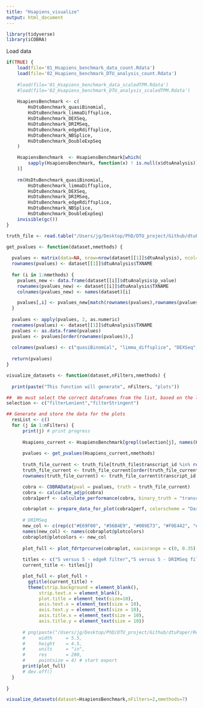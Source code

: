 ```yaml
---
title: "Hsapiens_visualize"
output: html_document
---
```


```r
library(tidyverse)
library(iCOBRA)
```

Load data

```r
if(TRUE) {
    load(file='01_Hsapiens_benchmark_data_count.Rdata')
    load(file='02_Hsapiens_benchmark_DTU_analysis_count.Rdata')
    
    #load(file='01_Hsapiens_benchmark_data_scaledTPM.Rdata')
    #load(file='02_Hsapiens_benchmark_DTU_analysis_scaledTPM.Rdata')
  
    HsapiensBenchmark <- c(
        HsDtuBenchmark_quasiBinomial,
        HsDtuBenchmark_limmaDiffsplice,
        HsDtuBenchmark_DEXSeq,
        HsDtuBenchmark_DRIMSeq,
        HsDtuBenchmark_edgeRdiffsplice,
        HsDtuBenchmark_NBSplice,
        HsDtuBenchmark_DoubleExpSeq
    )

    HsapiensBenchmark  <- HsapiensBenchmark[which(
        sapply(HsapiensBenchmark, function(x) ! is.null(x$dtuAnalysis))
    )]
    
    rm(HsDtuBenchmark_quasiBinomial,
        HsDtuBenchmark_limmaDiffsplice,
        HsDtuBenchmark_DEXSeq,
        HsDtuBenchmark_DRIMSeq,
        HsDtuBenchmark_edgeRdiffsplice,
        HsDtuBenchmark_NBSplice,
        HsDtuBenchmark_DoubleExpSeq)
    invisible(gc())
}

truth_file <- read.table("/Users/jg/Desktop/PhD/DTU_project/Github/dtuPaper/Data/Hsapiens_data/truth_Hsapiens.txt",header = TRUE)
```

```r
get_pvalues <- function(dataset,nmethods) {
  
  pvalues <- matrix(data=NA, nrow=nrow(dataset[[1]]$dtuAnalysis), ncol=nmethods)
  rownames(pvalues) <- dataset[[1]]$dtuAnalysis$TXNAME
  
  for (i in 1:nmethods) {
    pvalues_new <- data.frame(dataset[[i]]$dtuAnalysis$p_value)
    rownames(pvalues_new) <- dataset[[i]]$dtuAnalysis$TXNAME
    colnames(pvalues_new) <- names(dataset)[i]

    pvalues[,i] <- pvalues_new[match(rownames(pvalues),rownames(pvalues_new)),1]
  }
  
  pvalues <- apply(pvalues, 2, as.numeric)
  rownames(pvalues) <- dataset[[1]]$dtuAnalysis$TXNAME
  pvalues <- as.data.frame(pvalues)
  pvalues <- pvalues[order(rownames(pvalues)),]
  
  colnames(pvalues) <- c("quasiBinomial", "limma_diffsplice", "DEXSeq","DRIMSeq", "edgeR_diffsplice", "NBSplice", "DoubleExpSeq")
  
  return(pvalues)
}
```


```r
visualize_datasets <- function(dataset,nFilters,nmethods) {
  
  print(paste("This function will generate", nFilters, "plots"))

##  We must select the correct dataframes from the list, based on the list names
selection <- c("filterLenient","filterStringent")

## Generate and store the data for the plots
  resList <- c()
  for (j in 1:nFilters) {
      print(j) # print progress
  
      Hsapiens_current <- HsapiensBenchmark[grepl(selection[j], names(HsapiensBenchmark))]
      
      pvalues <- get_pvalues(Hsapiens_current,nmethods)
      
      truth_file_current <- truth_file[truth_file$transcript_id %in% rownames(pvalues),]
      truth_file_current <- truth_file_current[order(truth_file_current$transcript_id),]
      rownames(truth_file_current) <- truth_file_current$transcript_id

      cobra <- COBRAData(pval = pvalues, truth = truth_file_current)
      cobra <- calculate_adjp(cobra)
      cobra1perf <- calculate_performance(cobra, binary_truth = "transcript_ds_status", cont_truth = "none", splv = "none", aspects = c("fdrtpr", "fdrtprcurve", "overlap"))

      cobraplot <- prepare_data_for_plot(cobra1perf, colorscheme = "Dark2", facetted = TRUE)
      
      # DRIMSeq 
      new_col <- c(rep(c("#E69F00", "#56B4E9", "#009E73", "#F0E442", "#0072B2", "#D55E00", "black", "#999999"),4),rep("white",16))
      names(new_col) <- names(cobraplot@plotcolors)
      cobraplot@plotcolors <- new_col
      
      plot_full <- plot_fdrtprcurve(cobraplot, xaxisrange = c(0, 0.35), yaxisrange = c(0,0.85))
    
      titles <- c("5 versus 5 - edgeR filter","5 versus 5 - DRIMSeq filter")
      current_title <- titles[j]

      plot_full <- plot_full + 
        ggtitle(current_title) +
        theme(strip.background = element_blank(),
            strip.text.x = element_blank(),
            plot.title = element_text(size=10),
            axis.text.x = element_text(size = 10),
            axis.text.y = element_text(size = 10),
            axis.title.x = element_text(size = 10),
            axis.title.y = element_text(size = 10))
      
      # png(paste("/Users/jg/Desktop/PhD/DTU_project/Github/dtuPaper/Results/Hsapiens_benchmark/plot_icobra_tpm_", selection[j], ".png", sep = ""),
      #     width     = 5.5,
      #     height    = 4.5,
      #     units     = "in",
      #     res       = 200,
      #     pointsize = 4) # start export
      print(plot_full)
      # dev.off()
  }
  
}
```

```r
visualize_datasets(dataset=HsapiensBenchmark,nFilters=2,nmethods=7)
```








